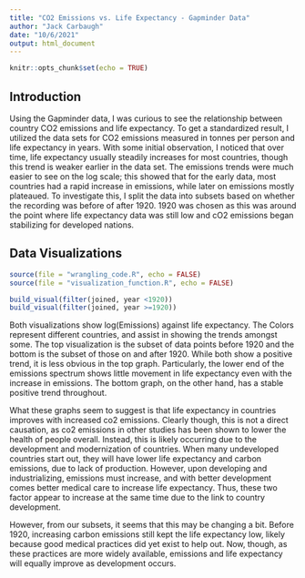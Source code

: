```yaml
---
title: "CO2 Emissions vs. Life Expectancy - Gapminder Data"
author: "Jack Carbaugh"
date: "10/6/2021"
output: html_document
---
```


```r
knitr::opts_chunk$set(echo = TRUE)
```

## Introduction

Using the Gapminder data, I was curious to see the relationship between country CO2 emissions and life expectancy. To get a standardized result, I utilized the data sets for CO2 emissions measured in tonnes per person and life expectancy in years.  With some initial observation, I noticed that over time, life expectancy usually steadily increases for most countries, though this trend is weaker earlier in the data set. The emissions trends were much easier to see on the log scale; this showed that for the early data, most countries had a rapid increase in emissions, while later on emissions mostly plateaued. To investigate this, I split the data into subsets based on whether the recording was before of after 1920. 1920 was chosen as this was around the point where life expectancy data was still low and cO2 emissions began stabilizing for developed nations.


## Data Visualizations

```r
source(file = "wrangling_code.R", echo = FALSE)
source(file = "visualization_function.R", echo = FALSE)

build_visual(filter(joined, year <1920))
build_visual(filter(joined, year >=1920))
```

Both visualizations show log(Emissions) against life expectancy. The Colors represent different countries, and assist in showing the trends amongst some. The top visualization is the subset of data points before 1920 and the bottom is the subset of those on and after 1920. While both show a positive trend, it is less obvious in the top graph. Particularly, the lower end of the emissions spectrum shows little movement in life expectancy even with the increase in emissions. The bottom graph, on the other hand, has a stable positive trend throughout.

What these graphs seem to suggest is that life expectancy in countries improves with increased co2 emissions. Clearly though, this is not a direct causation, as co2 emissions in other studies has been shown to lower the health of people overall. Instead, this is likely occurring due to the development and modernization of countries. When many undeveloped countries start out, they will have lower life expectancy and carbon emissions, due to lack of production. However, upon developing and industrializing, emissions must increase, and with better development comes better medical care to increase life expectancy. Thus, these two factor appear to increase at the same time due to the link to country development.

However, from our subsets, it seems that this may be changing a bit. Before 1920, increasing carbon emissions still kept the life expectancy low, likely because good medical practices did yet exist to help out. Now, though, as these practices are more widely available, emissions and life expectancy will equally improve as development occurs. 

